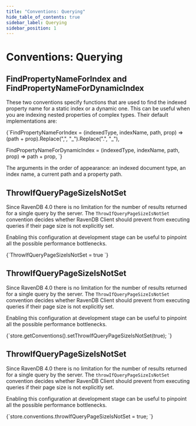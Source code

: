```yaml
---
title: "Conventions: Querying"
hide_table_of_contents: true
sidebar_label: Querying
sidebar_position: 1
---
```





# Conventions: Querying
<LanguageSwitcher supportedLanguages={supportedLanguages} />
<LanguageContent language="csharp">


## FindPropertyNameForIndex and FindPropertyNameForDynamicIndex

These two conventions specify functions that are used to find the indexed property name for a static index or a dynamic one. This can be useful when you are indexing nested properties 
of complex types. Their default implementations are:

<TabItem value="find_prop_name" label="find_prop_name">
<CodeBlock language="csharp">
{`FindPropertyNameForIndex = (indexedType, indexName, path, prop) =>
    (path + prop).Replace(",", "_").Replace(".", "_"),

FindPropertyNameForDynamicIndex = (indexedType, indexName, path, prop) => path + prop,
`}
</CodeBlock>
</TabItem>

The arguments in the order of appearance: an indexed document type, an index name, a current path and a property path.

## ThrowIfQueryPageSizeIsNotSet

Since RavenDB 4.0 there is no limitation for the number of results returned for a single query by the server. The `ThrowIfQueryPageSizeIsNotSet` convention decides whether RavenDB Client
should prevent from executing queries if their page size is not explicitly set. 

Enabling this configuration at development stage can be useful to pinpoint all the possible performance bottlenecks.

<TabItem value="throw_if_query_page_is_not_set" label="throw_if_query_page_is_not_set">
<CodeBlock language="csharp">
{`ThrowIfQueryPageSizeIsNotSet = true
`}
</CodeBlock>
</TabItem>


</LanguageContent>
<LanguageContent language="java">


## ThrowIfQueryPageSizeIsNotSet

Since RavenDB 4.0 there is no limitation for the number of results returned for a single query by the server. The `ThrowIfQueryPageSizeIsNotSet` convention decides whether RavenDB Client
should prevent from executing queries if their page size is not explicitly set. 

Enabling this configuration at development stage can be useful to pinpoint all the possible performance bottlenecks.

<TabItem value="throw_if_query_page_is_not_set" label="throw_if_query_page_is_not_set">
<CodeBlock language="java">
{`store.getConventions().setThrowIfQueryPageSizeIsNotSet(true);
`}
</CodeBlock>
</TabItem>



</LanguageContent>
<LanguageContent language="nodejs">


## ThrowIfQueryPageSizeIsNotSet

Since RavenDB 4.0 there is no limitation for the number of results returned for a single query by the server. The `throwIfQueryPageSizeIsNotSet` convention decides whether RavenDB Client
should prevent from executing queries if their page size is not explicitly set. 

Enabling this configuration at development stage can be useful to pinpoint all the possible performance bottlenecks.

<TabItem value="throw_if_query_page_is_not_set" label="throw_if_query_page_is_not_set">
<CodeBlock language="js">
{`store.conventions.throwIfQueryPageSizeIsNotSet = true;
`}
</CodeBlock>
</TabItem>



</LanguageContent>

<!---
### Conventions
- [Conventions](../../client-api/configuration/conventions)
- [Serialization](../../client-api/configuration/serialization)
- [Load Balance &amp; Failover](../../client-api/configuration/load-balance-and-failover)

### Document Identifiers
- [Working with Document Identifiers](../../client-api/document-identifiers/working-with-document-identifiers)
- [Global ID Generation Conventions](../../client-api/configuration/identifier-generation/global)
- [Type-specific ID Generation Conventions](../../client-api/configuration/identifier-generation/type-specific)

### Document Store
- [What is a Document Store](../../client-api/what-is-a-document-store)


-->